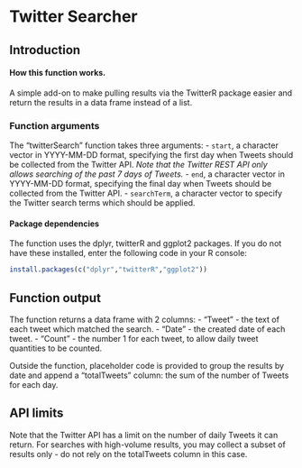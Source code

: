 # Twitter Searcher

## Introduction

#### How this function works.

A simple add-on to make pulling results via the TwitterR package easier and return the results in a data frame instead of a list.

### Function arguments

The "twitterSearch" function takes three arguments:
- `start`, a character vector in YYYY-MM-DD format, specifying the first day when Tweets should be collected from the Twitter API. *Note that the Twitter REST API only allows searching of the past 7 days of Tweets.*
- `end`, a character vector in YYYY-MM-DD format, specifying the final day when Tweets should be collected from the Twitter API.
- `searchTerm`, a character vector to specify the Twitter search terms which should be applied.

#### Package dependencies

The function uses the dplyr, twitterR and ggplot2 packages. If you do not have these installed, enter the following code in your R console:

```r
install.packages(c("dplyr","twitterR","ggplot2"))
```

## Function output

The function returns a data frame with 2 columns:
- "Tweet" - the text of each tweet which matched the search.
- "Date" - the created date of each tweet.
- "Count" - the number 1 for each tweet, to allow daily tweet quantities to be counted.

Outside the function, placeholder code is provided to group the results by date and append a "totalTweets" column: the sum of the number of Tweets for each day.

## API limits

Note that the Twitter API has a limit on the number of daily Tweets it can return. For searches with high-volume results, you may collect a subset of results only - do not rely on the totalTweets column in this case.
